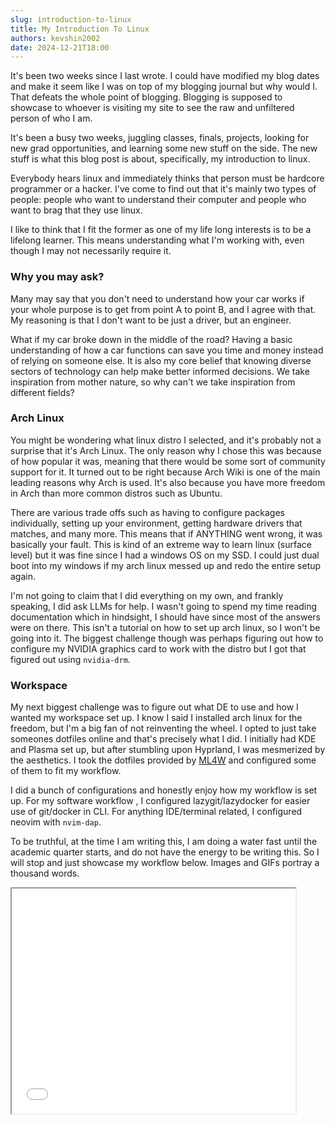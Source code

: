 ```yaml
---
slug: introduction-to-linux
title: My Introduction To Linux
authors: kevshin2002
date: 2024-12-21T18:00
---
```



It's been two weeks since I last wrote. I could have modified my blog dates and make it seem like I was on top of my blogging journal but why would I. That defeats the whole point of blogging. Blogging is supposed to showcase to whoever is visiting my site to see the raw and unfiltered person of who I am.

It's been a busy two weeks, juggling classes, finals, projects, looking for new grad opportunities, and learning some new stuff on the side. The new stuff is what this blog post is about, specifically, my introduction to linux.

<!-- truncate -->

Everybody hears linux and immediately thinks that person must be hardcore programmer or a hacker. I've come to find out that it's mainly two types of people: people who want to understand their computer and people who want to brag that they use linux.

I like to think that I fit the former as one of my life long interests is to be a lifelong learner. This means understanding what I'm working with, even though I may not necessarily require it.

### Why you may ask?

Many may say that you don't need to understand how your car works if your whole purpose is to get from point A to point B, and I agree with that. My reasoning is that I don't want to be just a driver, but an engineer.

What if my car broke down in the middle of the road? Having a basic understanding of how a car functions can save you time and money instead of relying on someone else. It is also my core belief that knowing diverse sectors of technology can help make better informed decisions. We take inspiration from mother nature, so why can't we take inspiration from different fields?

### Arch Linux

You might be wondering what linux distro I selected, and it's probably not a surprise that it's Arch Linux. The only reason why I chose this was because of how popular it was, meaning that there would be some sort of community support for it. It turned out to be right because Arch Wiki is one of the main leading reasons why Arch is used. It's also because you have more freedom in Arch than more common distros such as Ubuntu.

There are various trade offs such as having to configure packages individually, setting up your environment, getting hardware drivers that matches, and many more. This means that if ANYTHING went wrong, it was basically your fault. This is kind of an extreme way to learn linux (surface level) but it was fine since I had a windows OS on my SSD. I could just dual boot into my windows if my arch linux messed up and redo the entire setup again.

I'm not going to claim that I did everything on my own, and frankly speaking, I did ask LLMs for help. I wasn't going to spend my time reading documentation which in hindsight, I should have since most of the answers were on there. This isn't a tutorial on how to set up arch linux, so I won't be going into it. The biggest challenge though was perhaps figuring out how to configure my NVIDIA graphics card to work with the distro but I got that figured out using `nvidia-drm`.

### Workspace

My next biggest challenge was to figure out what DE to use and how I wanted my workspace set up. I know I said I installed arch linux for the freedom, but I'm a big fan of not reinventing the wheel. I opted to just take someones dotfiles online and that's precisely what I did. I initially had KDE and Plasma set up, but after stumbling upon Hyprland, I was mesmerized by the aesthetics. I took the dotfiles provided by [ML4W](https://github.com/mylinuxforwork/dotfiles) and configured some of them to fit my workflow.

I did a bunch of configurations and honestly enjoy how my workflow is set up. For my software workflow , I configured lazygit/lazydocker for easier use of git/docker in CLI. For anything IDE/terminal related, I configured neovim with `nvim-dap`.

To be truthful, at the time I am writing this, I am doing a water fast until the academic quarter starts, and do not have the energy to be writing this. So I will stop and just showcase my workflow below. Images and GIFs portray a thousand words.

  <iframe
  width="90%"
  height="360px"
  src={Workflow}

allow="accelerometer; autoplay; clipboard-write; encrypted-media; gyroscope; picture-in-picture"
allowfullscreen
title="Workflow Video"

> </iframe>
